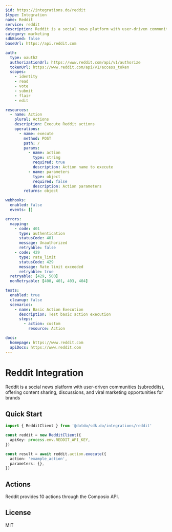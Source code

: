 ```yaml
---
$id: https://integrations.do/reddit
$type: Integration
name: Reddit
service: reddit
description: Reddit is a social news platform with user-driven communities (subreddits), offering content sharing, discussions, and viral marketing opportunities for brands
category: marketing
sdkBased: false
baseUrl: https://api.reddit.com

auth:
  type: oauth2
  authorizationUrl: https://www.reddit.com/api/v1/authorize
  tokenUrl: https://www.reddit.com/api/v1/access_token
  scopes:
    - identity
    - read
    - vote
    - submit
    - flair
    - edit

resources:
  - name: Action
    plural: Actions
    description: Execute Reddit actions
    operations:
      - name: execute
        method: POST
        path: /
        params:
          - name: action
            type: string
            required: true
            description: Action name to execute
          - name: parameters
            type: object
            required: false
            description: Action parameters
        returns: object

webhooks:
  enabled: false
  events: []

errors:
  mapping:
    - code: 401
      type: authentication
      statusCode: 401
      message: Unauthorized
      retryable: false
    - code: 429
      type: rate_limit
      statusCode: 429
      message: Rate limit exceeded
      retryable: true
  retryable: [429, 500]
  nonRetryable: [400, 401, 403, 404]

tests:
  enabled: true
  cleanup: false
  scenarios:
    - name: Basic Action Execution
      description: Test basic action execution
      steps:
        - action: custom
          resource: Action

docs:
  homepage: https://www.reddit.com
  apiDocs: https://www.reddit.com
---
```


# Reddit Integration

Reddit is a social news platform with user-driven communities (subreddits), offering content sharing, discussions, and viral marketing opportunities for brands

## Quick Start

```typescript
import { RedditClient } from '@dotdo/sdk.do/integrations/reddit'

const reddit = new RedditClient({
  apiKey: process.env.REDDIT_API_KEY,
})

const result = await reddit.action.execute({
  action: 'example_action',
  parameters: {},
})
```

## Actions

Reddit provides 10 actions through the Composio API.

## License

MIT
